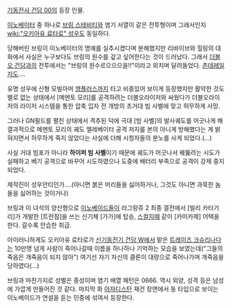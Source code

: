 [[기동전사 건담 00]]의 등장 인물. 

[[이노베이터]] 중 하나로 [[브링 스테비티]]와 염기 서열이 같은 전투형이며 그래서인지 [[wiki:"오키아유 료타로" 성우]]도 동일하다.

당해버린 브링이 이노베이터의 명예를 실추시켰다며 분해했지만 리바이브와 힐링의 대화에서 사실은 누구보다도 브링의 원수를 갚고 싶어한다는 것이 드러났다. 그래서 [[더블오 건담]]과의 전투에서는 "브링의 원수르으으으을!!"이라고 외치며 달려들었다. [[츤데레]]일지도….

유명 성우에 신형 모빌아머 [[엠플러스]]까지 타고 비중있어 보이게 등장했지만 활약한 것도 별로 없는 상태에서 [메멘토 모리]를 공격하려는 더블오라이저와 싸웠다가 더블오라이저의 라이저 시스템을 통한 압축 입자 전 개방의 초거대 빔 사벨에 맞고 허무하게 사망. 

그러나 GN필드를 펼친 상태에서 격추된 덕에 극대 [빔 사벨]의 발사궤도를 어긋나게 해 결과적으로 메멘토 모리의 궤도 엘레베이터 공격 저지를 본의 아니게 방해했다는 게 밝혀지면서 허무하게 죽지 않았다는 사실에 더해 시청자들의 분노를 사게 되었다.(…)

사실 거대 빔포가 아니라 '''하이퍼 빔 사벨'''이기 때문에 궤도가 어긋나서 꿰뚫려는 시도가 실패하고 베기 공격으로 바꾸어 시도하였으나 도중에 배터리 부족으로 공격이 강제 중지 되었다.

제작진이 성우안티인가….(아니면 붉은 머리들을 싫어하거나, 그것도 아니면 과묵한 놈들을 싫어하는 것이거나)


브링과 이 녀석의 양산형으로 [[이노베이드]]들이 라그랑쥬 2 최종 결전에서 [빌리 카타기리]가 개발한 [트란잠]을 쓰는 신기체 [가가]에 탑승, [[스컬지]]떼 같이 [카미카제] 어택을 한다. 갈수록 안습한 취급.

아이러니하게도 오키아유 료타로가 [[신기동전기 건담 W]]에서 맡은 [[트레이즈 크슈리나다]]는 10만명 넘게 사람이 죽어나갈때 이름을 하나하나 기억하는 모습을 보였는데("그들의 죽음은 개죽음이 되지 않아") 여기선 자기 자신의 클론이 대량으로 죽어나가며 개죽음을 당하였다(...)

브링과 마찬가지로 성별은 중성이며 염기 배열 패턴은 0666. 역시 외양, 성격 등은 남성에 가깝게 만들어진 것 같다. 마지막 화 [[아자디스탄]] 재건 장면에서 동 타입으로 보이는 이노베이드가 연설을 듣는 민중에 섞여서 등장한다.

